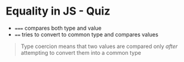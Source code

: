 # Equality in JS - Quiz

- `===` compares both type and value
- `==` tries to convert to common type and compares values

> Type coercion means that two values are compared only _after_ attempting to convert them
> into a common type

